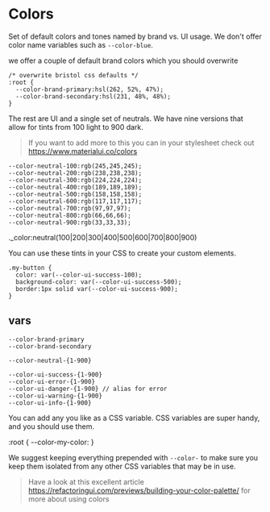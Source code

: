 
<Meta title="2. Variables/Colors" />

# Colors

Set of default colors and tones named by brand vs. UI usage. We don't offer color name variables such as `--color-blue`.

we offer a couple of default brand colors which you should overwrite

```
/* overwrite bristol css defaults */
:root {
  --color-brand-primary:hsl(262, 52%, 47%);
  --color-brand-secondary:hsl(231, 48%, 48%);
}
```

The rest are UI and a single set of neutrals. We have nine versions that allow for tints from 100 light to 900 dark.

> If you want to add more to this you can in your stylesheet check out https://www.materialui.co/colors

```
--color-neutral-100:rgb(245,245,245);
--color-neutral-200:rgb(238,238,238);
--color-neutral-300:rgb(224,224,224);
--color-neutral-400:rgb(189,189,189);
--color-neutral-500:rgb(158,158,158);
--color-neutral-600:rgb(117,117,117);
--color-neutral-700:rgb(97,97,97);
--color-neutral-800:rgb(66,66,66);
--color-neutral-900:rgb(33,33,33);
```

._color:neutral(100|200|300|400|500|600|700|800|900)

You can use these tints in your CSS to create your custom elements.

```
.my-button {
  color: var(--color-ui-success-100);
  background-color: var(--color-ui-success-500);
  border:1px solid var(--color-ui-success-900);
}
```

## vars

```
--color-brand-primary
--color-brand-secondary

--color-neutral-{1-900}

--color-ui-success-{1-900}
--color-ui-error-{1-900}
--color-ui-danger-{1-900} // alias for error
--color-ui-warning-{1-900}
--color-ui-info-{1-900}
```

You can add any you like as a CSS variable. CSS variables are super handy, and you should use them.

:root {
  --color-my-color:
}

We suggest keeping everything prepended with `--color-` to make sure you keep them isolated from any other CSS variables that may be in use.

> Have a look at this excellent article https://refactoringui.com/previews/building-your-color-palette/ for more about using colors